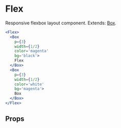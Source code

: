 

# Flex

Responsive flexbox layout component. Extends: [Box](/Box).

```.jsx
<Flex>
  <Box
    p={3}
    width={1/2}
    color='magenta'
    bg='black'>
    Flex
  </Box>
  <Box
    p={3}
    width={1/2}
    color='white'
    bg='magenta'>
    Box
  </Box>
</Flex>
```

## Props

